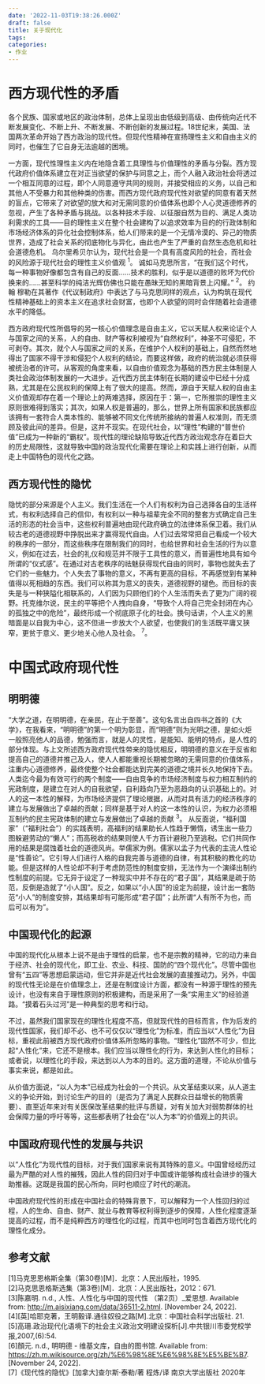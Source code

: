 ```yaml
---
date: '2022-11-03T19:38:26.000Z'
draft: false
title: 关于现代化
tags:
categories:
- 作业
---
```


# 西方现代性的矛盾

各个民族、国家或地区的政治体制，总体上呈现出由低级到高级、由传统向近代不断发展变化、不断上升、不断发展、不断创新的发展过程。18世纪末，美国、法国两次革命开始了西方政治的现代性。但现代性精神在宣扬理性主义和自由主义的同时，也催生了它自身无法逾越的困境。

一方面，现代性理性主义内在地隐含着工具理性与价值理性的矛盾与分裂。西方现代政府价值体系建立在对正当欲望的保护与同意之上，而个人融入政治社会将透过一个相互同意的过程，即个人同意遵守共同的规则，并接受相应的义务，以自己和其他人不受暴力和其他种类的伤害。而西方现代政府现代性对欲望的同意有着天然的盲点，它带来了对欲望的放大和对无需同意的价值体系也即个人心灵道德修养的忽视，产生了各种矛盾与挑战。以各种技术手段、以征服自然为目的、满足人类功利需求的工具——目的理性主义在整个社会建构了以追求效率为目的的行政体制和市场经济体系的异化社会控制体系，给人们带来的是一个无情冷漠的、异己的物质世界，造成了社会关系的彻底物化与异化，由此也产生了严重的自然生态危机和社会道德危机。
乌尔里希贝尔认为，现代社会是一个具有高度风险的社会，而社会的风险源于现代社会的理性主义价值观
<sup>1</sup>。
诚如马克思所言，“在我们这个时代，每一种事物好像都包含有自己的反面……技术的胜利，似乎是以道德的败坏为代价换来的……甚至科学的纯洁光辉仿佛也只能在愚昧无知的黑暗背景上闪耀。”
<sup>2</sup>。
约翰 穆勒在其著作《代议制政府》中表达了与马克思同样的观点，认为构筑在现代性精神基础上的资本主义在追求社会财富，也即个人欲望的同时会伴随着社会道德水平的降低。

西方政府现代性所倡导的另一核心价值理念是自由主义，它以天赋人权来论证个人与国家之间的关系，人的自由、财产等权利被视为“自然权利”，神圣不可侵犯，不可剥夺。其次，就个人与国家之间的关系，在维护个人权利的基础上，自然而然地得出了国家不得干涉和侵犯个人权利的结论，而要这样做，政府的统治就必须获得被统治者的许可。从客观的角度来看，以自由价值观念为基础的西方民主体制是人类社会政治体制发展的一大进步。近代西方民主体制在长期的建设中已经十分成熟，尤其是在公民权利的保障上有了很大的提高。然而，源自于天赋人权的自由主义价值观却存在着一个理论上的两难选择，原因在于：第一，它所推崇的理性主义原则很难得到落实；其次，如果人权是普遍的，那么，世界上所有国家和民族都应该拥有一套符合人类本性的、能够被不同文化传统所接纳的普遍人权准则，而无须顾及彼此间的差异。但是，这并不现实。在现代社会，以“理性”构建的“普世价值”已成为一种新的“霸权”。现代性的理论缺陷导致近代西方政治观念存在着巨大的历史局限性，这就导致中国的政治现代化需要在理论上和实践上进行创新，从而走上中国特色的现代化之路。

## 西方现代性的隐忧

隐忧的部分来源是个人主义。我们生活在一个人们有权利为自己选择各自的生活样式，有权利选择自己的信仰，有权利以一种与祖辈完全不同的整套方式确定自己生活的形态的社会当中，这些权利普遍地由现代政府确立的法律体系保卫着。我们从较古老的道德视野中挣脱出来才赢得现代自由。人们过去常常把自己看成一个较大的秩序的一部分，而这些秩序在限制我们的同时，也给世界和社会生活的行为以意义，例如在过去，社会的礼仪和规范并不限于工具性的意义，而普遍性地具有如今所谓的“仪式感”。在通过对古老秩序的祛魅获得现代自由的同时，事物也就失去了它们的一些魅力。个人失去了事物的意义，不再有更高的目标，不再感觉到有某种值得以死相趋的东西。我们可以称其为意义的丧失，道德视野的褪色。而目标的丧失是与一种狭隘化相联系的，人们因为只顾他们的个人生活而失去了更为广阔的视野。托克维尔说，民主的平等把个人拽向自身，“导致个人将自己完全封闭在内心的孤独之中的危险”，最终形成一个彻底原子化的社会。换句话讲，个人主义的黑暗面是以自我为中心，这不但进一步放大个人欲望，也使我们的生活既平庸又狭窄，更贫于意义、更少地关心他人及社会。
<sup>7</sup>。

# 中国式政府现代性

## 明明德

“大学之道，在明明德，在亲民，在止于至善”。这句名言出自四书之首的《大学》，在我看来，“明明德”的第一个明为彰显，而“明德”则为光明之德，是如火炬一般照亮他人的品德，勉强而言，就是人的灵性，是能知、能明的特点，是人性的部分体现。与上文所述西方政府现代性带来的隐忧相反，明明德的意义在于反省和提高自己的道德并推己及人，使人人都能重视长期被忽略的无需同意的价值体系，注重内心道德修养，最终使整个社会都能达到完美的道德之境并长久地保持下去。
人类迄今最为有效可行的两个制度——自由竞争的市场经济制度与权力相互制约的宪政制度，是建立在对人的自我欲望，自利趋向乃至为恶趋向的认识基础上的。对人的这一本性的解释，为市场经济提供了理论根据，从而对具有活力的经济秩序的建立与发展做出了卓越的贡献；同样是基于对人的这一本性的认识，为权力必须相互制约的民主宪政体制的建立与发展做出了卓越的贡献
<sup>3</sup>。
从反面说，“福利国家”（“福利社会”）的实践表明，高福利的结果助长人性趋于懒惰，诱生出一些力图躲避劳动的“懒人”；而高税收的结果则使人千方百计避税乃至逃税。它们共同作用的结果是腐蚀着社会的道德风尚。举儒家为例。儒家以孟子为代表的主流人性论是“性善论”。它引导人们进行人格的自我完善与道德的自律，有其积极的教化的功能。但是这样的人性论却不利于考虑防范性的制度安排，无法作为一个演绎出制约性制度的前提。它无异于设定了一种现实中并不存在的“君子国”，其结果是疏于防范，反倒是造就了“小人国”。反之，如果以“小人国”的设定为前提，设计出一套防范“小人”的制度安排，其结果却有可能形成“君子国”；此所谓“人有所不为也，而后可以有为”。

## 中国现代化的起源

中国的现代化从根本上说不是由于理性的启蒙，也不是宗教的精神，它的动力来自于经济、社会的现代化，即工业、农业、科技、国防的“四个现代化”。尽管中国也曾有“五四”等思想启蒙运动，但它并非是近代社会发展的直接推动力。另外，中国的现代性无论是在价值理念上，还是在制度设计方面，都没有一种源于理性的预先设计，也没有来自于理性原则的积极建构，而是采用了一条“实用主义”的经验道路。“摸着石头过河”是一种典型的思考和行动。

不过，虽然我们国家现在的理性化程度不高，但就现代性的目标而言，作为后发的现代性国家，我们却不必、也不可仅仅以“理性化”为标准，而应当以“人性化”为目标，重视此前被西方现代政府价值体系所忽略的事物。“理性化”固然不可少，但比起“人性化”来，它还不是根本。我们应当以理性化的行为，来达到人性化的目标；或者说，以理性化的手段，来达到以人为本的目的。这方面的道理，不论从价值与事实来说，都是如此。

从价值方面说，“以人为本”已经成为社会的一个共识。从文革结束以来，从人道主义的争论开始，到讨论生产的目的（是否为了满足人民群众日益增长的物质需要）、直至近年来对有关医保改革结果的批评与质疑，对有关加大对弱势群体的社会保障力量的呼吁等等，这些都表明了社会在“以人为本”的价值观上的共识。

## 中国政府现代性的发展与共识

以“人性化”为现代性的目标，对于我们国家来说有其特殊的意义。中国曾经经历过最为严酷的对人性的摧残，因此人性的回归对于中国或许能够构成社会进步的强大助推器。这既是我国的民心所向，同时也顺应了时代的潮流。

中国政府现代性的形成在中国社会的特殊背景下，可以解释为一个人性回归的过程，人的生命、自由、财产、就业与教育等权利得到逐步的保障，人性化程度逐渐提高的过程，而不是纯粹西方的理性化的过程，而其中也同时包含着西方现代化的理性化成分。

## 参考文献

[1]马克思恩格斯全集（第30卷)[M]．北京：人民出版社，1995.  
[2]马克思恩格斯选集（第3卷)[M]．北京：人民出版社，2012：671.  
[3]陈嘉明. n.d., 人性、人性化与中国的现代性 （第2页）\_爱思想. Available from: http://m.aisixiang.com/data/36511-2.html. [November 24, 2022].  
[4][英]哈耶克著，王明毅译.通往奴役之路[M].北京：中国社会科学出版社. 21.  
[5]高珊.政治现代化语境下的社会主义政治文明建设探析[J].中共银川市委党校学报,2007,(6):54.  
[6]顏元. n.d., 明明德 - 维基文库，自由的图书馆. Available from: https://zh.m.wikisource.org/zh/%E6%98%8E%E6%98%8E%E5%BE%B7. [November 24, 2022].  
[7]《现代性的隐忧》[加拿大]查尔斯·泰勒/著 程炼/译 南京大学出版社 2020年
